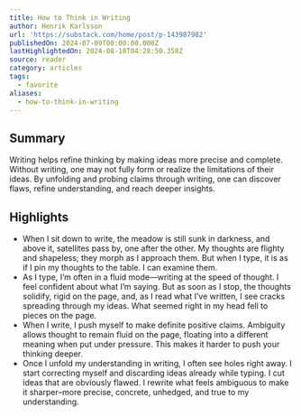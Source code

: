 ```yaml
---
title: How to Think in Writing
author: Henrik Karlsson
url: 'https://substack.com/home/post/p-143987982'
publishedOn: 2024-07-09T00:00:00.000Z
lastHighlightedOn: 2024-08-18T04:28:50.358Z
source: reader
category: articles
tags:
  - favorite
aliases:
  - how-to-think-in-writing
---
```

## Summary

Writing helps refine thinking by making ideas more precise and complete. Without writing, one may not fully form or realize the limitations of their ideas. By unfolding and probing claims through writing, one can discover flaws, refine understanding, and reach deeper insights.

## Highlights
- When I sit down to write, the meadow is still sunk in darkness, and above it, satellites pass by, one after the other. My thoughts are flighty and shapeless; they morph as I approach them. But when I type, it is as if I pin my thoughts to the table. I can examine them.
- As I type, I’m often in a fluid mode—writing at the speed of thought. I feel confident about what I’m saying. But as soon as I stop, the thoughts solidify, rigid on the page, and, as I read what I’ve written, I see cracks spreading through my ideas. What seemed right in my head fell to pieces on the page.
- When I write, I push myself to make definite positive claims. Ambiguity allows thought to remain fluid on the page, floating into a different meaning when put under pressure. This makes it harder to push your thinking deeper.
- Once I unfold my understanding in writing, I often see holes right away. I start correcting myself and discarding ideas already while typing. I cut ideas that are obviously flawed. I rewrite what feels ambiguous to make it sharper–more precise, concrete, unhedged, and true to my understanding.
